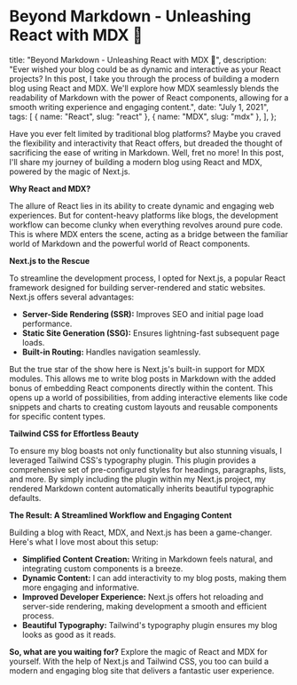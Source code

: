 # Beyond Markdown - Unleashing React with MDX 🚀

  title: "Beyond Markdown - Unleashing React with MDX 🚀",
  description:
    "Ever wished your blog could be as dynamic and interactive as your React projects? In this post, I take you through the process of building a modern blog using React and MDX. We'll explore how MDX seamlessly blends the readability of Markdown with the power of React components, allowing for a smooth writing experience and engaging content.",
  date: "July 1, 2021",
  tags: [
    { name: "React", slug: "react" },
    { name: "MDX", slug: "mdx" },
  ],
};

Have you ever felt limited by traditional blog platforms? Maybe you craved the flexibility and interactivity that React offers, but dreaded the thought of sacrificing the ease of writing in Markdown. Well, fret no more! In this post, I'll share my journey of building a modern blog using React and MDX, powered by the magic of Next.js.

**Why React and MDX?**

The allure of React lies in its ability to create dynamic and engaging web experiences. But for content-heavy platforms like blogs, the development workflow can become clunky when everything revolves around pure code. This is where MDX enters the scene, acting as a bridge between the familiar world of Markdown and the powerful world of React components. 

**Next.js to the Rescue**

To streamline the development process, I opted for Next.js, a popular React framework designed for building server-rendered and static websites. Next.js offers several advantages:

* **Server-Side Rendering (SSR):** Improves SEO and initial page load performance.
* **Static Site Generation (SSG):** Ensures lightning-fast subsequent page loads.
* **Built-in Routing:** Handles navigation seamlessly.

But the true star of the show here is Next.js's built-in support for MDX modules. This allows me to write blog posts in Markdown with the added bonus of embedding React components directly within the content. This opens up a world of possibilities, from adding interactive elements like code snippets and charts to creating custom layouts and reusable components for specific content types.

**Tailwind CSS for Effortless Beauty**

To ensure my blog boasts not only functionality but also stunning visuals, I leveraged Tailwind CSS's typography plugin. This plugin provides a comprehensive set of pre-configured styles for headings, paragraphs, lists, and more. By simply including the plugin within my Next.js project,  my rendered Markdown content automatically inherits beautiful typographic defaults.  

**The Result: A Streamlined Workflow and Engaging Content**

Building a blog with React, MDX, and Next.js has been a game-changer. Here's what I love most about this setup:

* **Simplified Content Creation:**  Writing in Markdown feels natural,  and integrating custom components is a breeze. 
* **Dynamic Content:** I can add interactivity to my blog posts, making them more engaging and informative.
* **Improved Developer Experience:** Next.js offers hot reloading and server-side rendering, making development a smooth and efficient process.
* **Beautiful Typography:**  Tailwind's typography plugin ensures my blog looks as good as it reads.

**So, what are you waiting for?** Explore the magic of React and MDX for yourself. With the help of Next.js and Tailwind CSS, you too can build a modern and engaging blog site that delivers a fantastic user experience.
